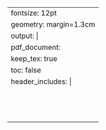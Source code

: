 ---
fontsize: 12pt
geometry: margin=1.3cm
output: |
  pdf_document:
    keep_tex: true
    toc: false
header_includes: |
    \usepackage[natbibapa, sectionbib, tocbib]{apacite}
    \usepackage[utf8]{inputenc}
    \usepackage{caption}
    \usepackage{bookman}
    \usepackage{multirow}
    \usepackage{array}
    \usepackage[htt]{hyphenat}
    \usepackage{booktabs}
    \usepackage[euler]{textgreek}
    \usepackage{float}
    \usepackage[onehalfspacing]{setspace}
    \captionsetup[table]{width=\textwidth}
    \hypersetup{colorlinks = true, linkcolor = blue, urlcolor = red}
---